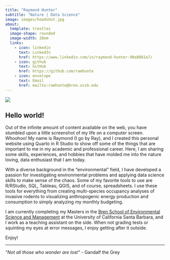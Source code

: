 ```yaml
---
title: "Raymond Hunter"
subtitle: "Nature | Data Science"
image: images/headshot.jpg
about:
  template: trestles
  image-shape: rounded
  image-width: 20em
  links:
    - icon: linkedin
      text: LinkedIn
      href: https://www.linkedin.com/in/raymond-hunter-90a8081a7/
    - icon: github
      text: GitHub
      href: https://github.com/ramhunte
    - icon: envelope
      text: Email
      href: mailto:ramhunte@bren.ucsb.edu
---
```


![](images/big_pine.jpg)

## Hello world!

Out of the infinite amount of content available on the web, you have stumbled upon a little screenshot of my life on a computer screen. Whoohoo! My name is Raymond (I go by Ray), and I created this personal website using Quarto in R Studio to show off some of the things that are important to me in my academic and professional career. Here, I am sharing some skills, experiences, and hobbies that have molded me into the nature loving, data enthusiast that I am today.

With a diverse background in the "environmental" field, I have developed a passion for investigating environmental problems and applying data science skills to make sense of the chaos. Some of my favorite tools to use are R/RStudio, SQL, Tableau, QGIS, and of course, spreadsheets. I use these tools for everything from creating multi-species occupancy analyses of invasive rodents to visualizing anthropogenic energy production and consumption to simply analyzing my monthly budgeting.

I am currently completing my Masters in the [Bren School of Environmental Science and Management](https://bren.ucsb.edu/masters-programs/master-environmental-science-and-management) at the University of California Santa Barbara, and I work as a teaching assistant on the side. When not grading tests or squinting my eyes at error messages, I enjoy getting after it outside.

Enjoy!

<hr class="custom-line">

*"Not all those who wonder are lost"* - Gandalf the Grey
